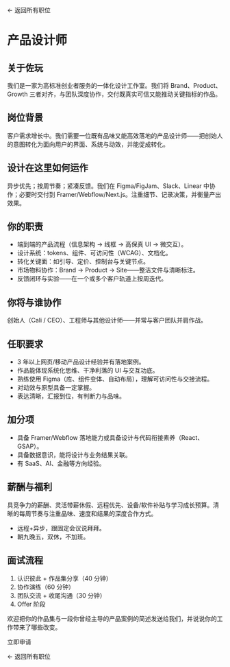 
<p className='mt-6'>
  <Link href='/careers' className='text-stone-600 dark:text-stone-300 underline underline-offset-4'>← 返回所有职位</Link>
 </p>

<OpenRolesHeader label='岗位 — 产品设计师' showsCount={false} />

# 产品设计师

## 关于佐玩

我们是一家为高标准创业者服务的一体化设计工作室。我们将 Brand、Product、Growth 三者对齐，与团队深度协作，交付既真实可信又能推动关键指标的作品。

## 岗位背景

客户需求增长中。我们需要一位既有品味又能高效落地的产品设计师——把创始人的意图转化为面向用户的界面、系统与动效，并能促成转化。

## 设计在这里如何运作

异步优先；按周节奏；紧凑反馈。我们在 Figma/FigJam、Slack、Linear 中协作；必要时交付到 Framer/Webflow/Next.js。注重细节、记录决策，并衡量产出效果。

## 你的职责

* 端到端的产品流程（信息架构 → 线框 → 高保真 UI → 微交互）。
* 设计系统：tokens、组件、可访问性（WCAG）、文档化。
* 转化关键面：如引导、定价、控制台与关键节点。
* 市场物料协作：Brand → Product → Site——整洁文件与清晰标注。
* 反馈闭环与实验——在一个或多个客户轨道上按周迭代。

## 你将与谁协作

创始人（Cali / CEO）、工程师与其他设计师——并常与客户团队并肩作战。

## 任职要求

* 3 年以上网页/移动产品设计经验并有落地案例。
* 作品能体现系统化思维、干净利落的 UI 与交互功底。
* 熟练使用 Figma（库、组件变体、自动布局），理解可访问性与交接流程。
* 对动效与原型具备一定掌握。
* 表达清晰，汇报到位，有判断力与品味。

## 加分项

* 具备 Framer/Webflow 落地能力或具备设计与代码衔接素养（React、GSAP）。
* 具备数据意识，能将设计与业务结果关联。
* 有 SaaS、AI、金融等方向经验。

## 薪酬与福利

具竞争力的薪酬、灵活带薪休假、远程优先、设备/软件补贴与学习成长预算。清晰的每周节奏与注重品味、速度和结果的深度合作方式。

* 远程+异步，跟固定会议说拜拜。
* 朝九晚五，双休，不加班。

## 面试流程

1) 认识彼此 + 作品集分享（40 分钟）
2) 协作演练（60 分钟）
3) 团队交流 + 收尾沟通（30 分钟）
4) Offer 阶段


欢迎把你的作品集与一段你曾经主导的产品案例的简述发送给我们，并说说你的工作带来了哪些改变。

<div className='not-prose mt-6 mb-8'>
  <WithFrame className='inline-flex'>
    <ButtonLink href='mailto:cv@zolplay.com?subject=%E4%BA%A7%E5%93%81%E8%AE%BE%E8%AE%A1%E5%B8%88' size='lg'>立即申请</ButtonLink>
  </WithFrame>
 </div>

<p className='mt-6'>
  <Link href='/careers' className='text-stone-600 dark:text-stone-300 underline underline-offset-4'>← 返回所有职位</Link>
 </p>
